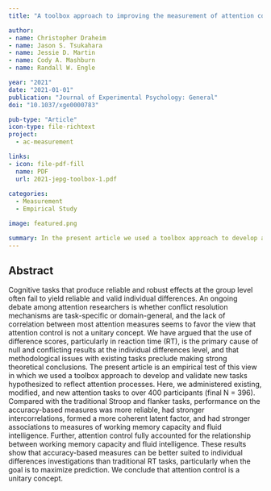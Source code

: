 ```yaml
---
title: "A toolbox approach to improving the measurement of attention control"

author:
- name: Christopher Draheim
- name: Jason S. Tsukahara
- name: Jessie D. Martin
- name: Cody A. Mashburn
- name: Randall W. Engle

year: "2021"
date: "2021-01-01"
publication: "Journal of Experimental Psychology: General"
doi: "10.1037/xge0000783"

pub-type: "Article"
icon-type: file-richtext
project:
  - ac-measurement

links:
- icon: file-pdf-fill
  name: PDF
  url: 2021-jepg-toolbox-1.pdf
  
categories:
  - Measurement
  - Empirical Study

image: featured.png

summary: In the present article we used a toolbox approach to develop and validate new tasks hypothesized to reflect attention processes. The results show that accuracy-based measures can be better suited to individual differences investigations than traditional RT tasks, particularly when the goal is to maximize prediction.
---
```


## Abstract

Cognitive tasks that produce reliable and robust effects at the group level often fail to yield reliable and valid individual differences. An ongoing debate among attention researchers is whether conflict resolution mechanisms are task-specific or domain-general, and the lack of correlation between most attention measures seems to favor the view that attention control is not a unitary concept. We have argued that the use of difference scores, particularly in reaction time (RT), is the primary cause of null and conflicting results at the individual differences level, and that methodological issues with existing tasks preclude making strong theoretical conclusions. The present article is an empirical test of this view in which we used a toolbox approach to develop and validate new tasks hypothesized to reflect attention processes. Here, we administered existing, modified, and new attention tasks to over 400 participants (final N = 396). Compared with the traditional Stroop and flanker tasks, performance on the accuracy-based measures was more reliable, had stronger intercorrelations, formed a more coherent latent factor, and had stronger associations to measures of working memory capacity and fluid intelligence. Further, attention control fully accounted for the relationship between working memory capacity and fluid intelligence. These results show that accuracy-based measures can be better suited to individual differences investigations than traditional RT tasks, particularly when the goal is to maximize prediction. We conclude that attention control is a unitary concept.
